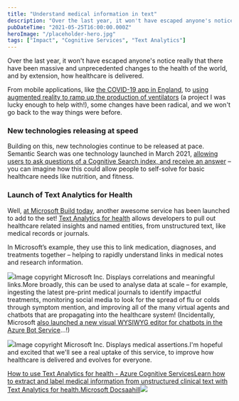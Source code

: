 ```yaml
---
title: "Understand medical information in text"
description: "Over the last year, it won't have escaped anyone's notice really that there have been massive and unprecedented changes to the health of the world, and by extension, how healthcare is delivered.  From mobile applications, like the COVID-19 app in England [https://covid19"
pubDateTime: "2021-05-25T16:00:00.000Z"
heroImage: "/placeholder-hero.jpg"
tags: ["Impact", "Cognitive Services", "Text Analytics"]
---
```


Over the last year, it won't have escaped anyone's notice really that there have been massive and unprecedented changes to the health of the world, and by extension, how healthcare is delivered.

From mobile applications, like [the COVID-19 app in England](https://covid19.nhs.uk/), to [using augmented reality to ramp up the production of ventilators](https://news.microsoft.com/en-gb/features/driving-force-the-inside-story-of-how-a-group-of-rival-companies-came-together-to-make-ventilators-for-the-nhs-during-the-covid-19-pandemic/) (a project I was lucky enough to help with!), some changes have been radical, and we won't go back to the way things were before.

### New technologies releasing at speed

Building on this, new technologies continue to be released at pace. Semantic Search was one technology launched in March 2021, [allowing users to ask questions of a Cognitive Search index, and receive an answer](https://sealjay.com/intelligent-search-at-your-fingertips/) – you can imagine how this could allow people to self-solve for basic healthcare needs like nutrition, and fitness.

### Launch of Text Analytics for Health

Well, [at Microsoft Build today](https://news.microsoft.com/build2021), another awesome service has been launched to add to the set! [Text Analytics for health](https://docs.microsoft.com/en-gb/azure/cognitive-services/text-analytics/how-tos/text-analytics-for-health?WT.mc_id=AI-MVP-5004204) allows developers to pull out healthcare related insights and named entities, from unstructured text, like medical records or journals.

In Microsoft’s example, they use this to link medication, diagnoses, and treatments together – helping to rapidly understand links in medical notes and research information.

![](/images/2021/05/image-5.png)Image copyright Microsoft Inc. Displays correlations and meaningful links.More broadly, this can be used to analyse data at scale – for example, ingesting the latest pre-print medical journals to identify impactful treatments, monitoring social media to look for the spread of flu or colds through symptom mention, and improving all of the many virtual agents and chatbots that are propagating into the healthcare system! (Incidentally, Microsoft [also launched a new visual WYSIWYG editor for chatbots in the Azure Bot Service](https://aka.ms/AAcf1i7)…!)

![](/images/2021/05/image-4.png)Image copyright Microsoft Inc. Displays medical assertions.I'm hopeful and excited that we'll see a real uptake of this service, to improve how healthcare is delivered and evolves for everyone.

[How to use Text Analytics for health - Azure Cognitive ServicesLearn how to extract and label medical information from unstructured clinical text with Text Analytics for health.Microsoft Docsaahill![](https://docs.microsoft.com/en-us/media/logos/logo-ms-social.png)](https://docs.microsoft.com/en-gb/azure/cognitive-services/text-analytics/how-tos/text-analytics-for-health?tabs=ner&WT.mc_id=AI-MVP-5004204)

